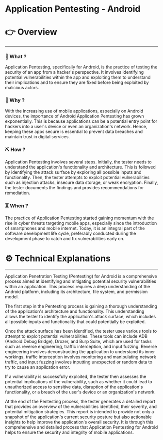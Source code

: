 # Application Pentesting - Android


# 👉 Overview

---

### 👀 What ?

Application Pentesting, specifically for Android, is the practice of testing the security of an app from a hacker's perspective. It involves identifying potential vulnerabilities within the app and exploiting them to understand their implications and to ensure they are fixed before being exploited by malicious actors.


### 🧐 Why ?

With the increasing use of mobile applications, especially on Android devices, the importance of Android Application Pentesting has grown exponentially. This is because applications can be a potential entry point for hackers into a user's device or even an organization's network. Hence, keeping these apps secure is essential to prevent data breaches and maintain trust in digital services.


### ⛏️ How ?

Application Pentesting involves several steps. Initially, the tester needs to understand the application's functionality and architecture. This is followed by identifying the attack surface by exploring all possible inputs and functionality. Then, the tester attempts to exploit potential vulnerabilities such as injection attacks, insecure data storage, or weak encryption. Finally, the tester documents the findings and provides recommendations for remediation.


### ⏳ When ?

The practice of Application Pentesting started gaining momentum with the rise in cyber threats targeting mobile apps, especially since the introduction of smartphones and mobile internet. Today, it is an integral part of the software development life cycle, preferably conducted during the development phase to catch and fix vulnerabilities early on.


# ⚙️ Technical Explanations

---

Application Penetration Testing (Pentesting) for Android is a comprehensive process aimed at identifying and mitigating potential security vulnerabilities within an application. This process requires a deep understanding of the Android platform, including its architecture, file system, and permission model.

The first step in the Pentesting process is gaining a thorough understanding of the application's architecture and functionality. This understanding allows the tester to identify the application's attack surface, which includes all possible inputs and functionality that could potentially be exploited.

Once the attack surface has been identified, the tester uses various tools to attempt to exploit potential vulnerabilities. These tools can include ADB (Android Debug Bridge), Drozer, and Burp Suite, which are used for tasks such as reverse engineering, traffic interception, and input fuzzing. Reverse engineering involves deconstructing the application to understand its inner workings, traffic interception involves monitoring and manipulating network traffic, and input fuzzing involves inputting unexpected or random data to try to cause an application error.

If a vulnerability is successfully exploited, the tester then assesses the potential implications of the vulnerability, such as whether it could lead to unauthorized access to sensitive data, disruption of the application's functionality, or a breach of the user's device or an organization's network.

At the end of the Pentesting process, the tester generates a detailed report that provides an overview of the vulnerabilities identified, their severity, and potential mitigation strategies. This report is intended to provide not only a snapshot of the application's current security posture but also actionable insights to help improve the application's overall security. It is through this comprehensive and detailed process that Application Pentesting for Android helps to ensure the security and integrity of mobile applications.
